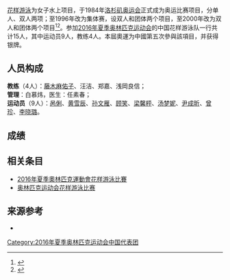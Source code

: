 {{奥运中国代表团参赛项目表
|年份=2016年
|比赛项目=花样游泳
|金牌数=/
|银牌数=2
|铜牌数=/
|奖牌总数=2
}}
{{MedalTableTop|width = 250px}}
{{MedalSport | 花樣游泳}}
{{MedalCompetition|奧林匹克運動會 [[File:Olympic_rings.svg|40px]]}}
{{MedalSilver|[[2016年夏季奧林匹克運動會|2016年Rio]]|[[2016年夏季奧林匹克運動會花樣游泳比賽|集體自由自選]]}}
{{MedalBottom}}

[[花样游泳|花样游泳]]为女子水上项目，于1984年[[1984年夏季奥林匹克运动会|洛杉矶奥运会]]正式成为奥运比赛项目，分单人、双人两项；至1996年改为集体赛，设双人和团体两个项目，至2000年改为双人和团体两个项目<ref>{{Cite web |url=http://sports.wuhan.net.cn/html/a/19AKZ/ |title=热体网：花样游泳项目介绍 |accessdate=2016-08-19 |archive-date=2008-03-28 |archive-url=https://archive.is/20080328052431/http://sports.wuhan.net.cn/html/a/19AKZ/ |dead-url=yes }}</ref><ref>{{Cite web |url=http://www.nmg.xinhuanet.com/wtyl/2008-07/24/content_13916177.htm |title=新华网：俄罗斯花游霸主地位难以撼动，中国争历史性进前三 |accessdate=2016-08-19 |archive-date=2008-10-06 |archive-url=https://web.archive.org/web/20081006215151/http://www.nmg.xinhuanet.com/wtyl/2008-07/24/content_13916177.htm |dead-url=yes }}</ref>。参加[[2016年夏季奥林匹克运动会|2016年夏季奥林匹克运动会]]的中国花样游泳队一行共计15人，其中运动员9人，教练4人。本屆奧運为中國第五次參與該項目，并获得银牌。

== 人员构成 ==
'''教练'''（4人）：[[藤木麻佑子|藤木麻佑子]]、汪洁、郑嘉、浅岡良信；<br /> 
'''管理'''：白慕炜，医生：任素春；<br />
'''运动员'''（9人）：[[呙俐|呙俐]]、[[黄雪辰|黄雪辰]]、[[孙文雁|孙文雁]]、[[顾笑|顾笑]]、[[梁馨枰|梁馨枰]]、[[汤梦妮|汤梦妮]]、[[尹成昕|尹成昕]]、[[曾珍|曾珍]]、[[李晓璐|李晓璐]]。

== 成绩 ==


== 相关条目 ==
* [[2016年夏季奧林匹克運動會花样游泳比賽|2016年夏季奧林匹克運動會花样游泳比賽]]
* [[奥林匹克运动会花样游泳比赛|奥林匹克运动会花样游泳比赛]]

== 来源参考 ==
<references />
* 
{{2016年夏季奥林匹克运动会中国代表团参赛项目}}

[[Category:2016年夏季奥林匹克运动会中国代表团|Category:2016年夏季奥林匹克运动会中国代表团]]